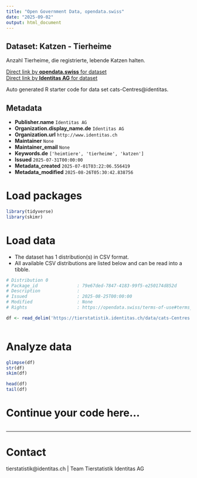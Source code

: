 ```yaml
---
title: "Open Government Data, opendata.swiss"
date: "2025-09-02"
output: html_document
---
```


## Dataset: Katzen - Tierheime

Anzahl Tierheime, die registrierte, lebende Katzen halten.

[Direct link by **opendata.swiss** for dataset](https://opendata.swiss/de/dataset/katzen-tierheime)<br>
[Direct link by **Identitas AG** for dataset](https://tierstatistik.identitas.ch/)

Auto generated R starter code for data set cats-Centres@identitas.

## Metadata

- **Publisher.name** `Identitas AG`
- **Organization.display_name.de** `Identitas AG`
- **Organization.url** `http://www.identitas.ch`
- **Maintainer** `None`
- **Maintainer_email** `None`
- **Keywords.de** `['heimtiere', 'tierheime', 'katzen']`
- **Issued** `2025-07-31T00:00:00`
- **Metadata_created** `2025-07-01T03:22:06.556419`
- **Metadata_modified** `2025-08-26T05:30:42.838756`


# Load packages

```r

library(tidyverse)
library(skimr)

```

# Load data

-   The dataset has 1 distribution(s) in CSV format.
-   All available CSV distributions are listed below and can be read into a tibble.

```r

# Distribution 0
# Package_id               : 79e67ded-7847-4183-99f5-e250174d852d
# Description              : 
# Issued                   : 2025-08-25T00:00:00
# Modified                 : None
# Rights                   : https://opendata.swiss/terms-of-use#terms_by

df <- read_delim('https://tierstatistik.identitas.ch/data/cats-Centres.csv')



```

# Analyze data

```r

glimpse(df)
str(df)
skim(df)

head(df)
tail(df)

```

# Continue your code here...

```r

```

------------------------------------------------------------------------

# Contact

tierstatistik@identitas.ch | Team Tierstatistik Identitas AG

